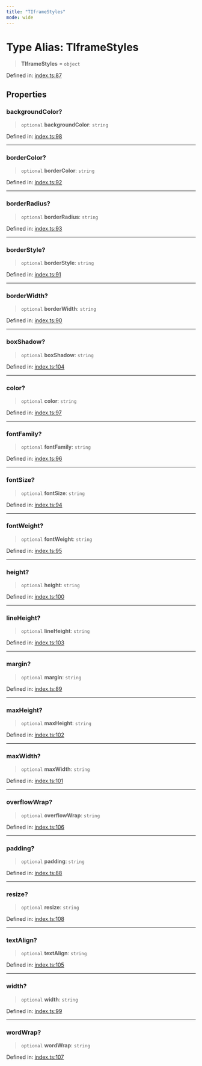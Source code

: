```yaml
---
title: "TIframeStyles"
mode: wide
---
```

  
# Type Alias: TIframeStyles

> **TIframeStyles** = `object`

Defined in: [index.ts:87](https://github.com/tkhq/sdk/blob/ee72856c3f450731d7501ab05001215768b71500/packages/iframe-stamper/src/index.ts#L87)

## Properties

### backgroundColor?

> `optional` **backgroundColor**: `string`

Defined in: [index.ts:98](https://github.com/tkhq/sdk/blob/ee72856c3f450731d7501ab05001215768b71500/packages/iframe-stamper/src/index.ts#L98)

***

### borderColor?

> `optional` **borderColor**: `string`

Defined in: [index.ts:92](https://github.com/tkhq/sdk/blob/ee72856c3f450731d7501ab05001215768b71500/packages/iframe-stamper/src/index.ts#L92)

***

### borderRadius?

> `optional` **borderRadius**: `string`

Defined in: [index.ts:93](https://github.com/tkhq/sdk/blob/ee72856c3f450731d7501ab05001215768b71500/packages/iframe-stamper/src/index.ts#L93)

***

### borderStyle?

> `optional` **borderStyle**: `string`

Defined in: [index.ts:91](https://github.com/tkhq/sdk/blob/ee72856c3f450731d7501ab05001215768b71500/packages/iframe-stamper/src/index.ts#L91)

***

### borderWidth?

> `optional` **borderWidth**: `string`

Defined in: [index.ts:90](https://github.com/tkhq/sdk/blob/ee72856c3f450731d7501ab05001215768b71500/packages/iframe-stamper/src/index.ts#L90)

***

### boxShadow?

> `optional` **boxShadow**: `string`

Defined in: [index.ts:104](https://github.com/tkhq/sdk/blob/ee72856c3f450731d7501ab05001215768b71500/packages/iframe-stamper/src/index.ts#L104)

***

### color?

> `optional` **color**: `string`

Defined in: [index.ts:97](https://github.com/tkhq/sdk/blob/ee72856c3f450731d7501ab05001215768b71500/packages/iframe-stamper/src/index.ts#L97)

***

### fontFamily?

> `optional` **fontFamily**: `string`

Defined in: [index.ts:96](https://github.com/tkhq/sdk/blob/ee72856c3f450731d7501ab05001215768b71500/packages/iframe-stamper/src/index.ts#L96)

***

### fontSize?

> `optional` **fontSize**: `string`

Defined in: [index.ts:94](https://github.com/tkhq/sdk/blob/ee72856c3f450731d7501ab05001215768b71500/packages/iframe-stamper/src/index.ts#L94)

***

### fontWeight?

> `optional` **fontWeight**: `string`

Defined in: [index.ts:95](https://github.com/tkhq/sdk/blob/ee72856c3f450731d7501ab05001215768b71500/packages/iframe-stamper/src/index.ts#L95)

***

### height?

> `optional` **height**: `string`

Defined in: [index.ts:100](https://github.com/tkhq/sdk/blob/ee72856c3f450731d7501ab05001215768b71500/packages/iframe-stamper/src/index.ts#L100)

***

### lineHeight?

> `optional` **lineHeight**: `string`

Defined in: [index.ts:103](https://github.com/tkhq/sdk/blob/ee72856c3f450731d7501ab05001215768b71500/packages/iframe-stamper/src/index.ts#L103)

***

### margin?

> `optional` **margin**: `string`

Defined in: [index.ts:89](https://github.com/tkhq/sdk/blob/ee72856c3f450731d7501ab05001215768b71500/packages/iframe-stamper/src/index.ts#L89)

***

### maxHeight?

> `optional` **maxHeight**: `string`

Defined in: [index.ts:102](https://github.com/tkhq/sdk/blob/ee72856c3f450731d7501ab05001215768b71500/packages/iframe-stamper/src/index.ts#L102)

***

### maxWidth?

> `optional` **maxWidth**: `string`

Defined in: [index.ts:101](https://github.com/tkhq/sdk/blob/ee72856c3f450731d7501ab05001215768b71500/packages/iframe-stamper/src/index.ts#L101)

***

### overflowWrap?

> `optional` **overflowWrap**: `string`

Defined in: [index.ts:106](https://github.com/tkhq/sdk/blob/ee72856c3f450731d7501ab05001215768b71500/packages/iframe-stamper/src/index.ts#L106)

***

### padding?

> `optional` **padding**: `string`

Defined in: [index.ts:88](https://github.com/tkhq/sdk/blob/ee72856c3f450731d7501ab05001215768b71500/packages/iframe-stamper/src/index.ts#L88)

***

### resize?

> `optional` **resize**: `string`

Defined in: [index.ts:108](https://github.com/tkhq/sdk/blob/ee72856c3f450731d7501ab05001215768b71500/packages/iframe-stamper/src/index.ts#L108)

***

### textAlign?

> `optional` **textAlign**: `string`

Defined in: [index.ts:105](https://github.com/tkhq/sdk/blob/ee72856c3f450731d7501ab05001215768b71500/packages/iframe-stamper/src/index.ts#L105)

***

### width?

> `optional` **width**: `string`

Defined in: [index.ts:99](https://github.com/tkhq/sdk/blob/ee72856c3f450731d7501ab05001215768b71500/packages/iframe-stamper/src/index.ts#L99)

***

### wordWrap?

> `optional` **wordWrap**: `string`

Defined in: [index.ts:107](https://github.com/tkhq/sdk/blob/ee72856c3f450731d7501ab05001215768b71500/packages/iframe-stamper/src/index.ts#L107)
